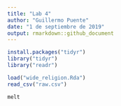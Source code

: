 ---
title: "Lab 4"
author: "Guillermo Puente"
date: "1 de septiembre de 2019"
output: rmarkdown::github_document
---

```{r, cache=TRUE}

install.packages("tidyr")
library("tidyr")
library("readr")

load("wide_religion.Rda")
read_csv("raw.csv")

melt

```

